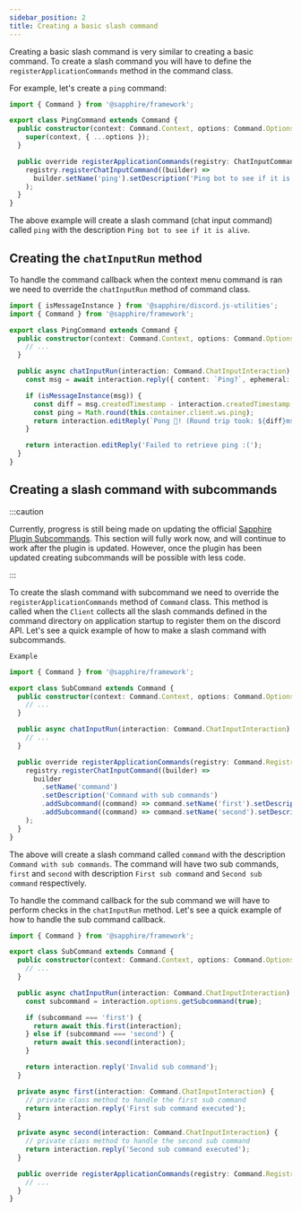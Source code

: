 ```yaml
---
sidebar_position: 2
title: Creating a basic slash command
---
```


Creating a basic slash command is very similar to creating a basic command. To create a slash command you will have to
define the `registerApplicationCommands` method in the command class.

For example, let's create a `ping` command:

```typescript ts2esm2cjs|{4-13}|{4-13}
import { Command } from '@sapphire/framework';

export class PingCommand extends Command {
  public constructor(context: Command.Context, options: Command.Options) {
    super(context, { ...options });
  }

  public override registerApplicationCommands(registry: ChatInputCommand.Registry) {
    registry.registerChatInputCommand((builder) =>
      builder.setName('ping').setDescription('Ping bot to see if it is alive')
    );
  }
}
```

The above example will create a slash command (chat input command) called `ping` with the description
`Ping bot to see if it is alive`.

## Creating the `chatInputRun` method

To handle the command callback when the context menu command is ran we need to override the `chatInputRun` method of
command class.

```typescript ts2esm2cjs|{9-19}|{9-19}
import { isMessageInstance } from '@sapphire/discord.js-utilities';
import { Command } from '@sapphire/framework';

export class PingCommand extends Command {
  public constructor(context: Command.Context, options: Command.Options) {
    // ...
  }

  public async chatInputRun(interaction: Command.ChatInputInteraction) {
    const msg = await interaction.reply({ content: `Ping?`, ephemeral: true, fetchReply: true });

    if (isMessageInstance(msg)) {
      const diff = msg.createdTimestamp - interaction.createdTimestamp;
      const ping = Math.round(this.container.client.ws.ping);
      return interaction.editReply(`Pong 🏓! (Round trip took: ${diff}ms. Heartbeat: ${ping}ms.)`);
    }

    return interaction.editReply('Failed to retrieve ping :(');
  }
}
```

## Creating a slash command with subcommands

:::caution

Currently, progress is still being made on updating the official [Sapphire Plugin Subcommands][saph-plug-subcom]. This
section will fully work now, and will continue to work after the plugin is updated. However, once the plugin has been
updated creating subcommands will be possible with less code.

:::

To create the slash command with subcommand we need to override the `registerApplicationCommands` method of `Command`
class. This method is called when the `Client` collects all the slash commands defined in the command directory on
application startup to register them on the discord API. Let's see a quick example of how to make a slash command with
subcommands.

`Example`

```typescript ts2esm2cjs|{12-21}|{12-28}
import { Command } from '@sapphire/framework';

export class SubCommand extends Command {
  public constructor(context: Command.Context, options: Command.Options) {
    // ...
  }

  public async chatInputRun(interaction: Command.ChatInputInteraction) {
    // ...
  }

  public override registerApplicationCommands(registry: Command.Registry) {
    registry.registerChatInputCommand((builder) =>
      builder
        .setName('command')
        .setDescription('Command with sub commands')
        .addSubcommand((command) => command.setName('first').setDescription('First sub command'))
        .addSubcommand((command) => command.setName('second').setDescription('Second sub command'))
    );
  }
}
```

The above will create a slash command called `command` with the description `Command with sub commands`. The command
will have two sub commands, `first` and `second` with description `First sub command` and `Second sub command`
respectively.

To handle the command callback for the sub command we will have to perform checks in the `chatInputRun` method. Let's
see a quick example of how to handle the sub command callback.

```typescript ts2esm2cjs|{8-18,20-23,25-28}|{8-18,20-23,25-28}
import { Command } from '@sapphire/framework';

export class SubCommand extends Command {
  public constructor(context: Command.Context, options: Command.Options) {
    // ...
  }

  public async chatInputRun(interaction: Command.ChatInputInteraction) {
    const subcommand = interaction.options.getSubcommand(true);

    if (subcommand === 'first') {
      return await this.first(interaction);
    } else if (subcommand === 'second') {
      return await this.second(interaction);
    }

    return interaction.reply('Invalid sub command');
  }

  private async first(interaction: Command.ChatInputInteraction) {
    // private class method to handle the first sub command
    return interaction.reply('First sub command executed');
  }

  private async second(interaction: Command.ChatInputInteraction) {
    // private class method to handle the second sub command
    return interaction.reply('Second sub command executed');
  }

  public override registerApplicationCommands(registry: Command.Registry) {
    // ...
  }
}
```

[saph-plug-subcom]: ../plugins/Subcommands/getting-started
